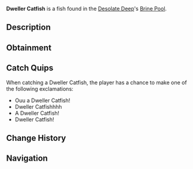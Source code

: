 {{FishInfobox
|image          = Dweller Catfish.png
|rarity         = Rare
|sea            = First Sea
|location       = [[Brine Pool]]
|sublocation    = 
|sources        = Fishing Rod
|radar_location = 
|prog_speed     = -20
|xp             = 150
|weather        = 
|time           = Day
|season         = Winter
|bait           = Weird Algae
|base_weight    = 16
|base_value     = 440
|weight_range   = 6
|base_chance    = 600
|base_resil     = 20
}}
'''Dweller Catfish''' is a {{Rarity|Rare}} fish found in the [[Desolate Deep]]'s [[Desolate Deep#Brine Pool|Brine Pool]].

== Description ==
{{Description|The Dweller Catfish is found near the bottom of the Desolate Brine Pool. They have bright fins and dark scales throughout their whole body, which they use to camouflage from possible predators within the Brine Pool.|Bestiary Entry}}

== Obtainment ==
{{Description|Found in the Brine Pool.|Bestiary Hint}}
{{Fish Availability|
Desolate Deep/Brine Pool
|top_rods      = 
Leviathan's Fang Rod\226754.45\62011.2;
Free Spirit Rod\218008.2\60694.89;
Trident Rod\211856.38\58982.19;
Azure Of Lagoon\155801.04\43324.94;
No-Life Rod\153677.33\42624.65;
Flimsy Rod\116904.48\30863.07;
Plastic Rod\90263.42\23455.99;
Buddy Bond Rod\82771.49\21116.5;
Nocturnal Rod\76046.31\73637.63;
Firefly Rod\118738.22\34175.57;
Seraphic Rod\136417.29\36726.94;
Ethereal Prism Rod\135524.98\36372.7;
Challenger's Rod\133007.45\36403.67;
Rod Of The Forgotten Fang\131771.65\35831.03;
Zeus Rod\121015.62\33106.17;
Verdant Shear Rod\120316.87\33361.79;
Rod Of The Depths\118473.41\32233.9;
Depthseeker Rod\117998.74\32205.16;
Blazebringer Rod\115976.34\32089.98;
Rod Of The Exalted One\114836.09\31498.93;
Avalanche Rod\107568.87\29370.68;
Reinforced Rod\104384.25\28519.78;
Volcanic Rod\102173.01\28545.5;
Steady Rod\61132.26\16881.27
|recommended   = Trident Rod
}}

== Catch Quips ==
When catching a Dweller Catfish, the player has a chance to make one of the following exclamations:
* Ouu a Dweller Catfish!
* Dweller Catfishhhh
* A Dweller Catfish!
* Dweller Catfish!

== Change History ==
{{Change History|{{subst:Current Version}}}}

== Navigation ==
{{Fish Navbox|Brine Pool}}